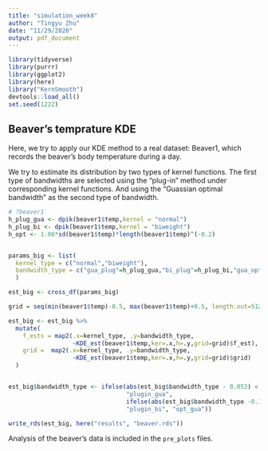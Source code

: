 ```yaml
---
title: "simulation_week8"
author: "Tingyu Zhu"
date: "11/29/2020"
output: pdf_document
---
```


```r
library(tidyverse)
library(purrr)
library(ggplot2)
library(here)
library("KernSmooth")
devtools::load_all()
set.seed(1222)
```

## Beaver's temprature KDE
Here, we try to apply our KDE method to a real dataset: Beaver1, which records the beaver's body temperature during a day.

We try to estimate its distribution by two types of kernel functions. The first type of bandwidths are selected using the "plug-in" method under corresponding kernel functions. And using the "Guassian optimal bandwidth" as the second type of bandwidth.

```r
# ?beaver1
h_plug_gua <- dpik(beaver1$temp,kernel = "normal") 
h_plug_bi <- dpik(beaver1$temp,kernel = "biweight") 
h_opt <- 1.06*sd(beaver1$temp)*length(beaver1$temp)^(-0.2)


params_big <- list(
  kernel_type = c("normal","biweight"),
  bandwidth_type = c("gua_plug"=h_plug_gua,"bi_plug"=h_plug_bi,"gua_opt"=h_opt)
  )

est_big <- cross_df(params_big) 

grid = seq(min(beaver1$temp)-0.5, max(beaver1$temp)+0.5, length.out=512)

est_big <- est_big %>% 
  mutate(
    f_ests = map2(.x=kernel_type, .y=bandwidth_type,
                  ~KDE_est(beaver1$temp,ker=.x,h=.y,grid=grid)$f_est),
    grid =  map2(.x=kernel_type, .y=bandwidth_type,
                  ~KDE_est(beaver1$temp,ker=.x,h=.y,grid=grid)$grid)
  ) 


est_big$bandwidth_type <- ifelse(abs(est_big$bandwidth_type - 0.053) < 0.001,
                                 "plugin_gua", 
                                 ifelse(abs(est_big$bandwidth_type -0.138)<0.001,
                                 "plugin_bi", "opt_gua"))

write_rds(est_big, here("results", "beaver.rds"))
```


Analysis of the beaver's data is included in the `pre_plots` files.
